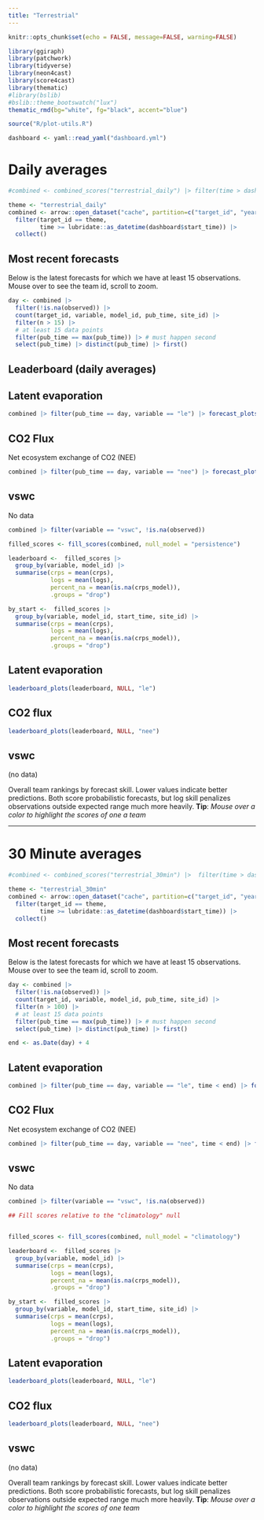 ```yaml
---
title: "Terrestrial"
---
```


```r
knitr::opts_chunk$set(echo = FALSE, message=FALSE, warning=FALSE)
```

```r
library(ggiraph)
library(patchwork)
library(tidyverse)
library(neon4cast)
library(score4cast)
library(thematic)
#library(bslib)
#bslib::theme_bootswatch("lux")
thematic_rmd(bg="white", fg="black", accent="blue")

source("R/plot-utils.R")

```

```r
dashboard <- yaml::read_yaml("dashboard.yml")
```

# Daily averages

```r
#combined <- combined_scores("terrestrial_daily") |> filter(time > dashboard$start_time)

theme <- "terrestrial_daily"
combined <- arrow::open_dataset("cache", partition=c("target_id", "year")) |>
  filter(target_id == theme,
         time >= lubridate::as_datetime(dashboard$start_time)) |>
  collect()
```

## Most recent forecasts

Below is the latest forecasts for which we have at least 15 observations. Mouse over to see the team id, scroll to zoom.

```r
day <- combined |>
  filter(!is.na(observed)) |>
  count(target_id, variable, model_id, pub_time, site_id) |>
  filter(n > 15) |> 
  # at least 15 data points
  filter(pub_time == max(pub_time)) |> # must happen second
  select(pub_time) |> distinct(pub_time) |> first()
```


## Leaderboard (daily averages)

::: {.panel-tabset}

## Latent evaporation

```r
combined |> filter(pub_time == day, variable == "le") |> forecast_plots()
```

## CO2 Flux

Net ecosystem exchange of CO2 (NEE) 


```r
combined |> filter(pub_time == day, variable == "nee") |> forecast_plots()
```

## vswc 

No data

```r
combined |> filter(variable == "vswc", !is.na(observed))
```

:::


```r
filled_scores <- fill_scores(combined, null_model = "persistence")
```

```r
leaderboard <-  filled_scores |> 
  group_by(variable, model_id) |>
  summarise(crps = mean(crps),
            logs = mean(logs),
            percent_na = mean(is.na(crps_model)),
            .groups = "drop")
```

```r
by_start <-  filled_scores |> 
  group_by(variable, model_id, start_time, site_id) |>
  summarise(crps = mean(crps),
            logs = mean(logs),
            percent_na = mean(is.na(crps_model)),
            .groups = "drop")

```


::: {.panel-tabset}

## Latent evaporation

```r
leaderboard_plots(leaderboard, NULL, "le")
```

## CO2 flux

```r
leaderboard_plots(leaderboard, NULL, "nee")
```

## vswc

(no data)

:::

Overall team rankings by forecast skill. Lower values indicate better predictions. Both score probabilistic forecasts, but log skill penalizes observations outside expected range much more heavily. **Tip**: *Mouse over a color to highlight the scores of one a team*


----------------


# 30 Minute averages

```r
#combined <- combined_scores("terrestrial_30min") |>  filter(time > dashboard$start_time)

theme <- "terrestrial_30min"
combined <- arrow::open_dataset("cache", partition=c("target_id", "year")) |>
  filter(target_id == theme,
         time >= lubridate::as_datetime(dashboard$start_time)) |>
  collect()
```


## Most recent forecasts

Below is the latest forecasts for which we have at least 15 observations. Mouse over to see the team id, scroll to zoom.

```r
day <- combined |>
  filter(!is.na(observed)) |>
  count(target_id, variable, model_id, pub_time, site_id) |>
  filter(n > 100) |> 
  # at least 15 data points
  filter(pub_time == max(pub_time)) |> # must happen second
  select(pub_time) |> distinct(pub_time) |> first()

end <- as.Date(day) + 4
```



::: {.panel-tabset}

## Latent evaporation

```r
combined |> filter(pub_time == day, variable == "le", time < end) |> forecast_plots(ncol=3)
```

## CO2 Flux

Net ecosystem exchange of CO2 (NEE) 


```r
combined |> filter(pub_time == day, variable == "nee", time < end) |> forecast_plots()
```

## vswc 

No data

```r
combined |> filter(variable == "vswc", !is.na(observed))
```

:::


```r
## Fill scores relative to the "climatology" null


filled_scores <- fill_scores(combined, null_model = "climatology")
```

```r
leaderboard <-  filled_scores |> 
  group_by(variable, model_id) |>
  summarise(crps = mean(crps),
            logs = mean(logs),
            percent_na = mean(is.na(crps_model)),
            .groups = "drop")
```

```r
by_start <-  filled_scores |> 
  group_by(variable, model_id, start_time, site_id) |>
  summarise(crps = mean(crps),
            logs = mean(logs),
            percent_na = mean(is.na(crps_model)),
            .groups = "drop")

```


::: {.panel-tabset}

## Latent evaporation

```r
leaderboard_plots(leaderboard, NULL, "le")
```

## CO2 flux

```r
leaderboard_plots(leaderboard, NULL, "nee")
```

## vswc

(no data)

:::

Overall team rankings by forecast skill. Lower values indicate better predictions. Both score probabilistic forecasts, but log skill penalizes observations outside expected range much more heavily. **Tip**: *Mouse over a color to highlight the scores of one team*























